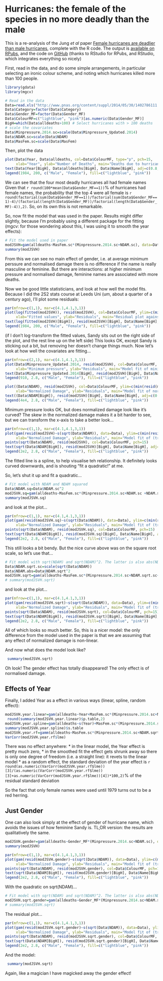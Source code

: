 Hurricanes: the female of the species in no more deadly than the male
========================================================

This is a re-analysis of the Jung *et al* paper [Female hurricanes are deadlier than male hurricanes](http://dx.doi.org/10.1073/pnas.1402786111), complete with the R code. The output is [available on RPubs](http://rpubs.com/oharar/19171), and the code on [GitHub](https://github.com/oharar/Hurricanes) (thanks to RStudio for RPubs, and RStudio, which integrates everything so nicely)

First, read in the data, and do some simple arrangements, in particular selecting an ironic colour scheme, and noting which hurricanes killed more than 100 people.
```r
library(gdata)
library(mgcv)

# Read in the data
Data=read.xls("http://www.pnas.org/content/suppl/2014/05/30/1402786111.DCSupplemental/pnas.1402786111.sd01.xlsx", nrows=92, as.is=TRUE)
Data$Category=factor(Data$Category)
Data$Gender_MF=factor(Data$Gender_MF)
Data$ColourMF=c("lightblue", "pink")[as.numeric(Data$Gender_MF)]
BigH=which(Data$alldeaths>100) # Select hurricanes with > 100 deaths
# scale the covariates
Data$Minpressure.2014.sc=scale(Data$Minpressure_Updated.2014)
Data$NDAM.sc=scale(Data$NDAM)
Data$MasFem.sc=scale(Data$MasFem)

```

Then, plot the data

```r
plot(Data$Year, Data$alldeaths, col=Data$ColourMF, type="p", pch=15,
     xlab="Year", ylab="Number of Deaths", main="Deaths due to hurricanes in the US")
text(Data$Year[BigH], Data$alldeaths[BigH], Data$Name[BigH], adj=c(0.8,1.5))
legend(1984, 200, c("Male", "Female"), fill=c("lightblue", "pink"))
```
We can see that the four most deadly hurricanes all had female names Given that `r round(100*mean(Data$Gender_MF==1))`% of hurricanes had female names, the probability that the top 4 were all female is `r round(factorial(sum(Data$Gender_MF==1))/factorial(sum(Data$Gender_MF==1)-4)/(factorial(length(Data$Gender_MF))/factorial(length(Data$Gender_MF)-4)),2)`. So, on its own this is not remarkable.

So, now fit the model that was used in the paper. Results might differ slightly, because I'm probably using a different package for the fitting (mgcv: for those wondering about this, I was using it to smooth the year effects):

```r
# Fit the model used in paper
modJSVH=gam(alldeaths~MasFem.sc*(Minpressure.2014.sc+NDAM.sc), data=Data, family=negbin(theta=c(0.2,10)))
summary(modJSVH)
```
From this we can see no main effect of gender, i.e. at average minimum perssure and normalised damage there is no difference if the name is really masculine or feminine. But there are interactions: at higher minimum pressure and normalised damage, feminine names are associated with more deaths.

Now we be good little statisticians, and look at how well the model fits. Because I did the 2S2 stats course at Leeds Uni (um, about a quarter of a century ago), I'll plot some residuals:

```r
par(mfrow=c(1,1), mar=c(4.1,4.1,3,1))
plot(log(fitted(modJSVH)), resid(modJSVH), col=Data$ColourMF, ylim=c(min(resid(modJSVH)), 0.5+max(resid(modJSVH))), pch=15,
     xlab="Fitted values", ylab="Residuals", main="Residual plot against log-transformed fitted values")
text(log(fitted(modJSVH)[BigH]), resid(modJSVH)[BigH], Data$Name[BigH], adj=c(0.7,-0.7))
legend(1984, 200, c("Male", "Female"), fill=c("lightblue", "pink"))
```
(if I don't log-transform the fitted values, Sandy sits out on the right side of the plot, and the rest line up on the left side)
This looks OK, except Sandy is sticking out a bit, but removing her doesn't change things much. Now let's look at how well the covariates are fitting...

```r
par(mfrow=c(2,1), mar=c(4.1,4.1,3,1))
plot(Data$Minpressure_Updated.2014, resid(modJSVH), col=Data$ColourMF, ylim=c(min(resid(modJSVH)), 0.5+max(resid(modJSVH))), pch=15,
     xlab="Minimum pressure", ylab="Residuals", main="Model fit of minimum pressure")
text(Data$Minpressure_Updated.2014[BigH], resid(modJSVH)[BigH], Data$Name[BigH], adj=c(0.2,-0.7))
legend(910, 2.8, c("Male", "Female"), fill=c("lightblue", "pink"))

plot((Data$NDAM), resid(modJSVH), col=Data$ColourMF, ylim=c(min(resid(modJSVH)), 0.5+max(resid(modJSVH))), pch=15,
     xlab="Normalized Damage", ylab="Residuals", main="Model fit of normalized damage")
text((Data$NDAM[BigH]), resid(modJSVH)[BigH], Data$Name[BigH], adj=c(0.8,-0.7))
legend(4e4, 2.8, c("Male", "Female"), fill=c("lightblue", "pink"))
```
Minimum pressure looks OK, but does normalized damage look like it's curved? The skew in the normalized damage makes it a bit harder to see, but we can transform the x-axis to take a better look...

```r
par(mfrow=c(1,1), mar=c(4.1,4.1,3,1))
plot(gam(resid(modJSVH)~s(sqrt(Data$NDAM)), data=Data), ylim=c(min(resid(modJSVH)), 0.5+max(resid(modJSVH))), 
     xlab="Normalized Damage", ylab="Residuals", main="Model fit of (transformed) normalized damage", rug=FALSE, shade=TRUE)
points(sqrt(Data$NDAM), resid(modJSVH), col=Data$ColourMF, pch=15)
text(sqrt(Data$NDAM[BigH]), resid(modJSVH)[BigH], Data$Name[BigH], adj=c(0.8,-0.7))
legend(2e2, 2.8, c("Male", "Female"), fill=c("lightblue", "pink"))
```
The fitted line is a spline, to help visualise teh relationship. It definitely looks curved downwards, and is shouting "fit a quadratic!" at me.

So, let's shut it up and fit a quadratic...

```r
# Fit model with NDAM and NDAM squared
Data$NDAM.sq=Data$NDAM.sc^2
modJSVH.sq=gam(alldeaths~MasFem.sc*(Minpressure.2014.sc+NDAM.sc +NDAM.sq), data=Data, family=negbin(theta=c(0.2,10)))
summary(modJSVH.sq)
```
and look at the plot...
```r
par(mfrow=c(1,1), mar=c(4.1,4.1,3,1))
plot(gam(resid(modJSVH.sq)~s(sqrt(Data$NDAM)), data=Data), ylim=c(min(resid(modJSVH.sq)), 0.5+max(resid(modJSVH.sq))), 
     xlab="Normalized Damage", ylab="Residuals", main="Model fit of (transformed) normalized damage", rug=FALSE, shade=TRUE)
points(sqrt(Data$NDAM), resid(modJSVH.sq), col=Data$ColourMF, pch=15)
text(sqrt(Data$NDAM[BigH]), resid(modJSVH.sq)[BigH], Data$Name[BigH], adj=c(0.8,-0.7))
legend(2e2, 2.8, c("Male", "Female"), fill=c("lightblue", "pink"))
```
This still looks a bit bendy. But the nice curve above was on the square root scale, so let's use that...

```r
# Fit model with sqrt(NDAM) and sqrt(NDAM)^2. The latter is also abs(NDAM.sc)
Data$NDAM.sqrt.sc=scale(sqrt(Data$NDAM))
Data$NDAM.abs=Data$NDAM.sqrt^2
modJSVH.sqrt=gam(alldeaths~MasFem.sc*(Minpressure.2014.sc+NDAM.sqrt.sc+NDAM.abs), data=Data, family=negbin(theta=c(0.2,10)))
# summary(modJSVH.sqrt)
```
and look at the plot...
```r
par(mfrow=c(1,1), mar=c(4.1,4.1,3,1))
plot(gam(resid(modJSVH.sqrt)~s(sqrt(Data$NDAM)), data=Data), ylim=c(min(resid(modJSVH.sqrt)), 0.5+max(resid(modJSVH.sqrt))), 
     xlab="Normalized Damage", ylab="Residuals", main="Model fit of (transformed) normalized damage", rug=FALSE, shade=TRUE)
points(sqrt(Data$NDAM), resid(modJSVH.sqrt), col=Data$ColourMF, pch=15)
text(sqrt(Data$NDAM[BigH]), resid(modJSVH.sqrt)[BigH], Data$Name[BigH], adj=c(0.8,-0.7))
legend(2e2, 2.8, c("Male", "Female"), fill=c("lightblue", "pink"))
```
All of which looks so much better. So, this is a nicer model: the only difference from the model used in the paper is that we are assuming that any effect of normalized damage is non-linear.

And now what does the model look like?
```r
 summary(modJSVH.sqrt)
```
Oh look! The gender effect has totally disappeared! The only effect is of normalised damage.

## Effects of Year

Finally, I added Year as a effect in various ways (linear, spline, random effect):
```r
modJSVH.year.linear=gam(alldeaths~Year+MasFem.sc*(Minpressure.2014.sc+NDAM.sqrt.sc+NDAM.abs), data=Data, family=negbin(theta=c(0.2,10)))
 round(summary(modJSVH.year.linear)$p.table,2)
modJSVH.year.spline=gam(alldeaths~s(Year)+MasFem.sc*(Minpressure.2014.sc+NDAM.sqrt.sc+NDAM.abs), data=Data, family=negbin(theta=c(0.2,10)))
summary(modJSVH.year.spline)$s.table
modJSVH.year.rf=gamm(alldeaths~MasFem.sc*(Minpressure.2014.sc+NDAM.sqrt.sc+NDAM.abs), random=list(Year=~1),data=Data, family=negbin(theta=c(0.2,10)))
VarCorr(modJSVH.year.rf$lme)

```
There was no effect anywhere:
* in the linear model, the Year effect is pretty much zero, 
* in the smoothed fit the effect gets shrunk away so there is only one degree of freedom (i.e. a straight line): it revets to the linear model
* as a random effect, the standard deviation of the year effect is `r round(as.numeric(VarCorr(modJSVH.year.rf$lme))[3]/(as.numeric(VarCorr(modJSVH.year.rf$lme))[3]+as.numeric(VarCorr(modJSVH.year.rf$lme))[4])*100,2)`% of the residual standard deviation

So the fact that only female names were used until 1979 turns out to be a red herring.

## Just Gender

One can also look simply at the effect of gender of hurricane name, which avoids the issues of how feminine Sandy is. TL;DR version: the results are qualitatively the same.

```r
modJSVH.gender=gam(alldeaths~Gender_MF*(Minpressure.2014.sc+NDAM.sc), data=Data, family=negbin(theta=c(0.2,10)))
summary(modJSVH)

par(mfrow=c(1,1), mar=c(4.1,4.1,3,1))
plot(gam(resid(modJSVH.gender)~s(sqrt(Data$NDAM)), data=Data), ylim=c(min(resid(modJSVH.gender)), 0.5+max(resid(modJSVH.gender))), 
     xlab="Normalized Damage", ylab="Residuals", main="Model fit of (transformed) normalized damage", rug=FALSE, shade=TRUE)
points(sqrt(Data$NDAM), resid(modJSVH.gender), col=Data$ColourMF, pch=15)
text(sqrt(Data$NDAM[BigH]), resid(modJSVH.gender)[BigH], Data$Name[BigH], adj=c(0.8,-0.7))
legend(2e2, 2.8, c("Male", "Female"), fill=c("lightblue", "pink"))
```
With the quadratic on sqrt(NDAM)...
```r
# Fit model with sqrt(NDAM) and sqrt(NDAM)^2. The latter is also abs(NDAM.sc)
modJSVH.sqrt.gender=gam(alldeaths~Gender_MF*(Minpressure.2014.sc+NDAM.sqrt.sc+NDAM.abs), data=Data, family=negbin(theta=c(0.2,10)))
# summary(modJSVH.sqrt)
```
The residual plot...
```r
par(mfrow=c(1,1), mar=c(4.1,4.1,3,1))
plot(gam(resid(modJSVH.sqrt.gender)~s(sqrt(Data$NDAM)), data=Data), ylim=c(min(resid(modJSVH.sqrt.gender)), 0.5+max(resid(modJSVH.sqrt.gender))), 
     xlab="Normalized Damage", ylab="Residuals", main="Model fit of (transformed) normalized damage", rug=FALSE, shade=TRUE)
points(sqrt(Data$NDAM), resid(modJSVH.sqrt.gender), col=Data$ColourMF, pch=15)
text(sqrt(Data$NDAM[BigH]), resid(modJSVH.sqrt.gender)[BigH], Data$Name[BigH], adj=c(0.8,-0.7))
legend(2e2, 2.8, c("Male", "Female"), fill=c("lightblue", "pink"))
```
And the model:
```r
 summary(modJSVH.sqrt)
```
Again, like a magician I have magicked away the gender effect!